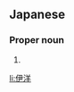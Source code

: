 ==Japanese==
{{ja-kanjitab|よし|ひろ}}

===Proper noun===
{{ja-pos|proper|よしひろ}}

# {{given name|male|lang=ja|sort=よしひろ}}

[[li:伊洋]]